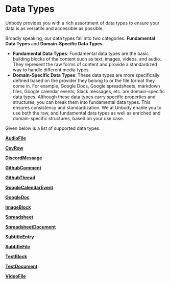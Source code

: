 # Data Types

Unbody provides you with a rich assortment of data types to ensure your data is as versatile and accessible as possible.

Broadly speaking, our data types fall into two categories: **Fundamental Data Types** and **Domain-Specific Data Types**.

- **Fundamental Data Types**: Fundamental data types are the basic building blocks of the content such as text, images, videos, and audio. They represent the raw forms of content and provide a standardized way to handle different media types.
- **Domain-Specific Data Types**: These data types are more specifically defined based on the provider they belong to or the file format they come in. For example, Google Docs, Google spreadsheets, markdown files, Google calendar events, Slack messages, etc. are domain-specific data types. Although these data types carry specific properties and structures, you can break them into fundamental data types. This ensures consistency and standardization. We at Unbody enable you to use both the raw, and fundamental data types as well as enriched and domain-specific structures, based on your use case.

Given below is a list of supported data types.

[**AudioFile**](/graphql-api/data-types/audiofile)

[**CsvRow**](/graphql-api/data-types/csvrow)

[**DiscordMessage**](/graphql-api/data-types/discordmessage)

[**GithubComment**](/graphql-api/data-types/githubcomment)

[**GithubThread**](/graphql-api/data-types/githubthread)

[**GoogleCalendarEvent**](/graphql-api/data-types/googlecalendarevent)

[**GoogleDoc**](/graphql-api/data-types/googledoc)

[**ImageBlock**](/graphql-api/data-types/imageblock)

[**Spreadsheet**](/graphql-api/data-types/spreadsheet)

[**SpreadsheetDocument**](/graphql-api/data-types/spreadsheetdocument)

[**SubtitleEntry**](/graphql-api/data-types/subtitleentry)

[**SubtitleFile**](/graphql-api/data-types/subtitlefile)

[**TextBlock**](/graphql-api/data-types/textblock)

[**TextDocument**](/graphql-api/data-types/textdocument)

[**VideoFile**](/graphql-api/data-types/videofile)
